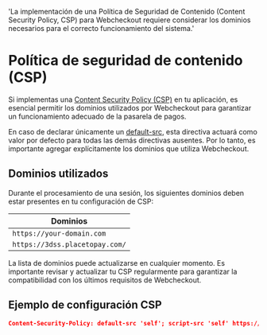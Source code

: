  'La implementación de una Política de Seguridad de Contenido (Content Security Policy, CSP) para Webcheckout requiere considerar los dominios necesarios para el correcto funcionamiento del sistema.'

# Política de seguridad de contenido (CSP)

Si implementas una [Content Security Policy (CSP)](https://developer.mozilla.org/en-US/docs/Web/HTTP/CSP) en tu aplicación, es esencial permitir los dominios utilizados por Webcheckout para garantizar un funcionamiento adecuado de la pasarela de pagos.

En caso de declarar únicamente un [default-src](https://developer.mozilla.org/en-US/docs/Web/HTTP/Headers/Content-Security-Policy/default-src), esta directiva actuará como valor por defecto para todas las demás directivas ausentes. Por lo tanto, es importante agregar explícitamente los dominios que utiliza Webcheckout.

## Dominios utilizados

Durante el procesamiento de una sesión, los siguientes dominios deben estar presentes en tu configuración de CSP:

| Dominios                        |
|---------------------------------|
| `https://your-domain.com`       |
| `https://3dss.placetopay.com/`  |

<Note> La lista de dominios puede actualizarse en cualquier momento. Es importante revisar y actualizar tu CSP regularmente para garantizar la compatibilidad con los últimos requisitos de Webcheckout. </Note>

## Ejemplo de configuración CSP
```json
Content-Security-Policy: default-src 'self'; script-src 'self' https://3dss.placetopay.com; connect-src 'self' https://your-domain.com https://3dss.placetopay.com; img-src 'self' https://your-domain.com https://3dss.placetopay.com; frame-src https://3dss.placetopay.com;
```